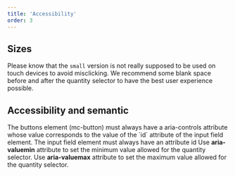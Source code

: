 ```yaml
---
title: 'Accessibility'
order: 3
---
```



## Sizes

Please know that the `small` version is not really supposed to be used on touch devices to avoid misclicking. We recommend some blank space before and after the quantity selector to have the best user experience possible.


## Accessibility and semantic
<HintItem>
The buttons element (mc-button) must always have a aria-controls attribute whose value corresponds to the value of the `id` attribute of the input field element.
</HintItem>
<HintItem>
The input field element must always have an attribute id
</HintItem>
<HintItem>
Use <strong>aria-valuemin</strong> attribute to set the minimum value allowed for the quantity selector.
</HintItem>
<HintItem>
Use <strong>aria-valuemax</strong> attribute to set the maximum value allowed for the quantity selector.
</HintItem>
